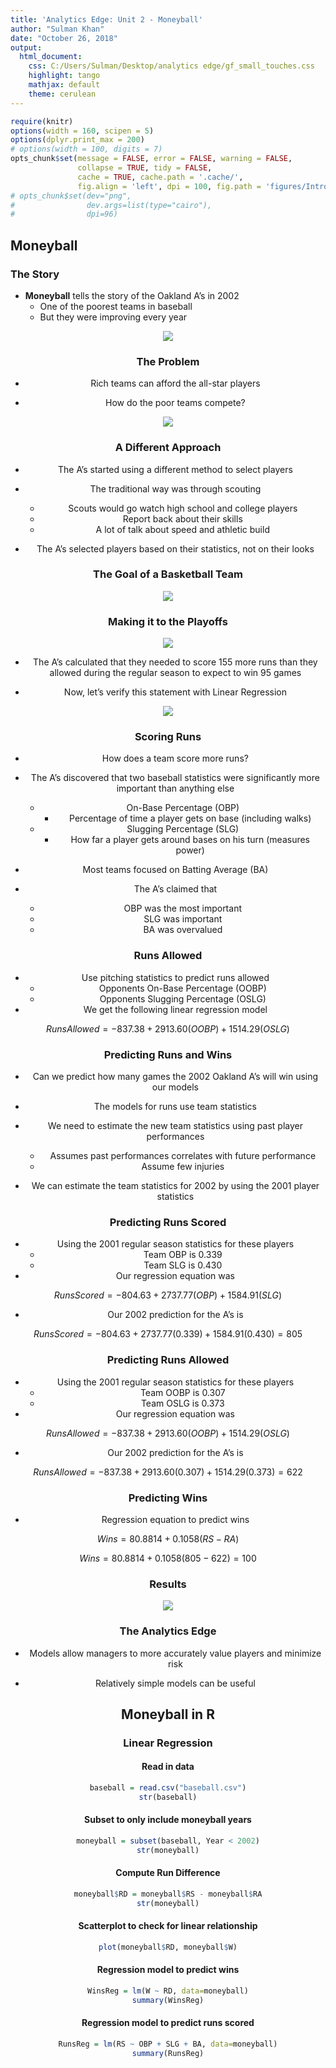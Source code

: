 ---
title: 'Analytics Edge: Unit 2 - Moneyball'
author: "Sulman Khan"
date: "October 26, 2018"
output: 
  html_document:
    css: C:/Users/Sulman/Desktop/analytics edge/gf_small_touches.css
    highlight: tango
    mathjax: default
    theme: cerulean
---

```{r setup, cache = FALSE, echo = FALSE, message = FALSE, warning = FALSE, tidy = FALSE}
require(knitr)
options(width = 160, scipen = 5)
options(dplyr.print_max = 200)
# options(width = 100, digits = 7)
opts_chunk$set(message = FALSE, error = FALSE, warning = FALSE, 
               collapse = TRUE, tidy = FALSE,
               cache = TRUE, cache.path = '.cache/', 
               fig.align = 'left', dpi = 100, fig.path = 'figures/Introductiontotextanalytics/')
# opts_chunk$set(dev="png", 
#                dev.args=list(type="cairo"),
#                dpi=96)
```
## Moneyball

### The Story

* **Moneyball** tells the story of the Oakland A's in 2002
    + One of the poorest teams in baseball
    + But they were improving every year

<center>

![](money.png)



### The Problem

* Rich teams can afford the all-star players

* How do the poor teams compete?

<center>

![](poor.png)

### A Different Approach

* The A's started using a different method to select players

* The traditional way was through scouting
    + Scouts would go watch high school and college players
    + Report back about their skills
    + A lot of talk about speed and athletic build

* The A's selected players based on their statistics, not on their looks


    
### The Goal of a Basketball Team

<center>

![](goal.png)


### Making it to the Playoffs

<center>

![](playoff.png)

</center>
* The A's calculated that they needed to score 155 more runs than they allowed during the regular season to expect to win 95 games

* Now, let's verify this statement with Linear Regression

<center>

![](135.png)

### Scoring Runs

* How does a team score more runs?

* The A's discovered that two baseball statistics were significantly more important than anything else

    + On-Base Percentage (OBP)
        - Percentage of time a player gets on base (including walks)
    + Slugging Percentage (SLG)
        - How far a player gets around bases on his turn (measures power)

* Most teams focused on Batting Average (BA)

* The A's claimed that
    + OBP was the most important
    + SLG was important
    + BA was overvalued

### Runs Allowed

* Use pitching statistics to predict runs allowed
    + Opponents On-Base Percentage (OOBP)
    + Opponents Slugging Percentage (OSLG)
    
* We get the following linear regression model

$$RunsAllowed = -837.38 + 2913.60(OOBP) + 1514.29(OSLG)$$

### Predicting Runs and Wins

* Can we predict how many games the 2002 Oakland A's will win using our models

* The models for runs use team statistics

* We need to estimate the new team statistics using past player performances
    + Assumes past performances correlates with future performance
    + Assume few injuries

* We can estimate the team statistics for 2002 by using the 2001 player statistics

### Predicting Runs Scored

* Using the 2001 regular season statistics for these players
    + Team OBP is 0.339
    + Team SLG is 0.430

* Our regression equation was

$$RunsScored = -804.63 + 2737.77(OBP) + 1584.91(SLG)$$


* Our 2002 prediction for the A's is


$$RunsScored = -804.63 + 2737.77(0.339) + 1584.91(0.430) = 805$$

### Predicting Runs Allowed


* Using the 2001 regular season statistics for these players
    + Team OOBP is 0.307
    + Team OSLG is 0.373

* Our regression equation was

$$RunsAllowed = -837.38 + 2913.60(OOBP) + 1514.29(OSLG)$$


* Our 2002 prediction for the A's is


$$RunsAllowed = -837.38 + 2913.60(0.307) + 1514.29 (0.373) = 622$$

### Predicting Wins

* Regression equation to predict wins

$$Wins = 80.8814 + 0.1058(RS - RA)$$

$$Wins = 80.8814 + 0.1058(805 - 622) = 100$$

### Results

<center>

![](moneyball.png)

### The Analytics Edge

* Models allow managers to more accurately value players and minimize risk

* Relatively simple models can be useful


## Moneyball in R

### Linear Regression



#### Read in data
```{r loadinb}
baseball = read.csv("baseball.csv")
str(baseball)
```

#### Subset to only include moneyball years
```{r subsetmoney}
moneyball = subset(baseball, Year < 2002)
str(moneyball)
```

#### Compute Run Difference
```{r computerundiff}
moneyball$RD = moneyball$RS - moneyball$RA
str(moneyball)
```

#### Scatterplot to check for linear relationship
```{r scatterplotlin}
plot(moneyball$RD, moneyball$W)
```

#### Regression model to predict wins
```{r regressionmodpred}
WinsReg = lm(W ~ RD, data=moneyball)
summary(WinsReg)
```

#### Regression model to predict runs scored
```{r regressionmodelscore}
RunsReg = lm(RS ~ OBP + SLG + BA, data=moneyball)
summary(RunsReg)

```
